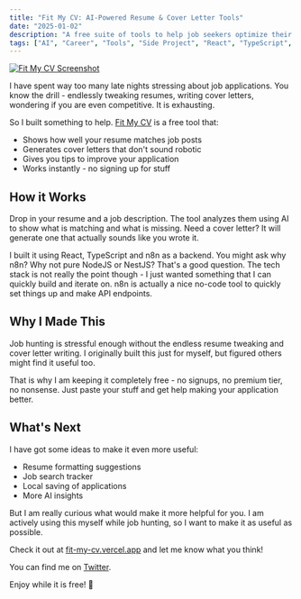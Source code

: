 ```yaml
---
title: "Fit My CV: AI-Powered Resume & Cover Letter Tools"
date: "2025-01-02"
description: "A free suite of tools to help job seekers optimize their applications using AI"
tags: ["AI", "Career", "Tools", "Side Project", "React", "TypeScript", "n8n"]
---
```


[![Fit My CV Screenshot](./fit-my-cv-screenshot.png)](https://fit-my-cv.mujtabachang.com/)

I have spent way too many late nights stressing about job applications. 
You know the drill - endlessly tweaking resumes, writing cover letters, wondering if you are even competitive. 
It is exhausting.

So I built something to help. [Fit My CV](https://fit-my-cv.mujtabachang.com/) is a free tool that:
- Shows how well your resume matches job posts
- Generates cover letters that don't sound robotic  
- Gives you tips to improve your application
- Works instantly - no signing up for stuff

## How it Works

Drop in your resume and a job description. 
The tool analyzes them using AI to show what is matching and what is missing. 
Need a cover letter? It will generate one that actually sounds like you wrote it.

I built it using React, TypeScript and n8n as a backend. 
You might ask why n8n? Why not pure NodeJS or NestJS? That's a good question.
The tech stack is not really the point though - I just wanted something that I can quickly build and iterate on.
n8n is actually a nice no-code tool to quickly set things up and make API endpoints. 

## Why I Made This

Job hunting is stressful enough without the endless resume tweaking and cover letter writing. 
I originally built this just for myself, but figured others might find it useful too.

That is why I am keeping it completely free - no signups, no premium tier, no nonsense.
Just paste your stuff and get help making your application better.

## What's Next

I have got some ideas to make it even more useful:
- Resume formatting suggestions
- Job search tracker
- Local saving of applications  
- More AI insights

But I am really curious what would make it more helpful for you. 
I am actively using this myself while job hunting, so I want to make it as useful as possible.

Check it out at [fit-my-cv.vercel.app](https://fit-my-cv.mujtabachang.com/) and let me know what you think!

You can find me on [Twitter](https://twitter.com/mujtaba_chang).

Enjoy while it is free! 🚀
